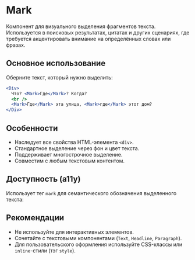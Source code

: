 <Overview>

# Mark

Компонент для визуального выделения фрагментов текста. Используется в поисковых результатах, цитатах и других сценариях,
где требуется акцентировать внимание на определённых словах или фразах.

</Overview>

## Основное использование

Оберните текст, который нужно выделить:

```jsx
<Div>
  Что? <Mark>Где</Mark>? Когда?
  <br />
  <Mark>Где</Mark> эта улица, <Mark>где</Mark> этот дом?
</Div>
```

## Особенности

- Наследует все свойства HTML-элемента `<div>`.
- Стандартное выделение через фон и цвет текста.
- Поддерживает многострочное выделение.
- Совместим с любым текстовым контентом.

## Доступность (a11y)

Использует тег `mark` для семантического обозначения выделенного текста:

## Рекомендации

- Не используйте для интерактивных элементов.
- Сочетайте с текстовыми компонентами (`Text`, `Headline`, `Paragraph`).
- Для пользовательского оформления используйте CSS-классы или `inline`-стили (тэг `style`).
